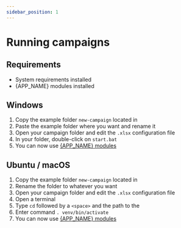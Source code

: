 ```yaml
---
sidebar_position: 1
---
```




# Running campaigns

## Requirements

- System requirements installed
- {APP_NAME} modules installed

## Windows

1. Copy the example folder `new-campaign` located in <ExampleDirectory version={VERSION} />
2. Paste the example folder where you want and rename it
3. Open your campaign folder and edit the `.xlsx` configuration file
4. In your <AppDirectory/> folder, double-click on `start.bat`
5. You can now use [{APP_NAME} modules](./modules-presentation)

## Ubuntu / macOS

1. Copy the example folder `new-campaign` located in <ExampleDirectory version={VERSION} />
2. Rename the folder to whatever you want
3. Open your campaign folder and edit the `.xlsx` configuration file
4. Open a terminal
5. Type `cd` followed by a `<space>` and the path to the <AppDirectory version={VERSION} />
6. Enter command `. venv/bin/activate`
7. You can now use [{APP_NAME} modules](./modules-presentation)
